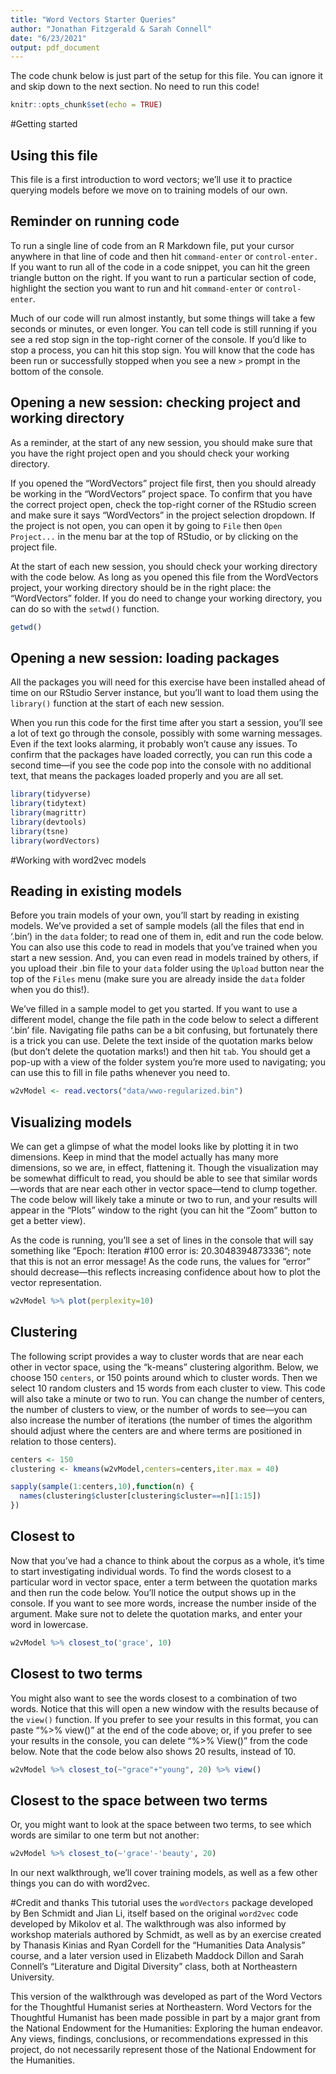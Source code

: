 ```yaml
---
title: "Word Vectors Starter Queries"
author: "Jonathan Fitzgerald & Sarah Connell"
date: "6/23/2021"
output: pdf_document
---
```


The code chunk below is just part of the setup for this file. You can ignore it and skip down to the next section. No need to run this code! 

```r
knitr::opts_chunk$set(echo = TRUE)
```

#Getting started 

## Using this file

This file is a first introduction to word vectors; we'll use it to practice querying models before we move on to training models of our own.   

## Reminder on running code
To run a single line of code from an R Markdown file, put your cursor anywhere in that line of code and then hit `command-enter` or `control-enter.` If you want to run all of the code in a code snippet, you can hit the green triangle button on the right. If you want to run a particular section of code, highlight the section you want to run and hit `command-enter` or `control-enter`. 

Much of our code will run almost instantly, but some things will take a few seconds or minutes, or even longer. You can tell code is still running if you see a red stop sign in the top-right corner of the console. If you'd like to stop a process, you can hit this stop sign. You will know that the code has been run or successfully stopped when you see a new `>` prompt in the bottom of the console. 

## Opening a new session: checking project and working directory
As a reminder, at the start of any new session, you should make sure that you have the right project open and you should check your working directory. 

If you opened the "WordVectors" project file first, then you should already be working in the "WordVectors" project space. To confirm that you have the correct project open, check the top-right corner of the RStudio screen and make sure it says "WordVectors" in the project selection dropdown. If the project is not open, you can open it by going to `File` then `Open Project...` in the menu bar at the top of RStudio, or by clicking on the project file. 

At the start of each new session, you should check your working directory with the code below. As long as you opened this file from the WordVectors project, your working directory should be in the right place: the "WordVectors" folder. If you do need to change your working directory, you can do so with the `setwd()` function.

```r

getwd()

```

## Opening a new session: loading packages
All the packages you will need for this exercise have been installed ahead of time on our RStudio Server instance, but you'll want to load them using the `library()` function at the start of each new session. 

When you run this code for the first time after you start a session, you’ll see a lot of text go through the console, possibly with some warning messages. Even if the text looks alarming, it probably won’t cause any issues. To confirm that the packages have loaded correctly, you can run this code a second time—if you see the code pop into the console with no additional text, that means the packages loaded properly and you are all set. 

```r

library(tidyverse)
library(tidytext)
library(magrittr)
library(devtools)
library(tsne)
library(wordVectors)

```

#Working with word2vec models

## Reading in existing models

Before you train models of your own, you'll start by reading in existing models. We've provided a set of sample models (all the files that end in '.bin') in the `data` folder; to read one of them in, edit and run the code below. You can also use this code to read in models that you've trained when you start a new session. And, you can even read in models trained by others, if you upload their .bin file to your `data` folder using the `Upload` button near the top of the `Files` menu (make sure you are already inside the `data` folder when you do this!). 

We've filled in a sample model to get you started. If you want to use a different model, change the file path in the code below to select a different '.bin' file. Navigating file paths can be a bit confusing, but fortunately there is a trick you can use. Delete the text inside of the quotation marks below (but don't delete the quotation marks!) and then hit `tab`. You should get a pop-up with a view of the folder system you're more used to navigating; you can use this to fill in file paths whenever you need to.

```r

w2vModel <- read.vectors("data/wwo-regularized.bin")

```

## Visualizing models 

We can get a glimpse of what the model looks like by plotting it in two dimensions. Keep in mind that the model actually has many more dimensions, so we are, in effect, flattening it. Though the visualization may be somewhat difficult to read, you should be able to see that similar words—words that are near each other in vector space—tend to clump together. The code below will likely take a minute or two to run, and your results will appear in the "Plots" window to the right (you can hit the "Zoom" button to get a better view).

As the code is running, you'll see a set of lines in the console that will say something like "Epoch: Iteration #100 error is: 20.3048394873336"; note that this is not an error message! As the code runs, the values for "error" should decrease—this reflects increasing confidence about how to plot the vector representation. 

```r

w2vModel %>% plot(perplexity=10)

```

## Clustering

The following script provides a way to cluster words that are near each other in vector space, using the "k-means" clustering algorithm. Below, we choose 150 `centers`, or 150 points around which to cluster words. Then we select 10 random clusters and 15 words from each cluster to view. This code will also take a minute or two to run. You can change the number of centers, the number of clusters to view, or the number of words to see—you can also increase the number of iterations (the number of times the algorithm should adjust where the centers are and where terms are positioned in relation to those centers).

```r

centers <- 150
clustering <- kmeans(w2vModel,centers=centers,iter.max = 40)

sapply(sample(1:centers,10),function(n) {
  names(clustering$cluster[clustering$cluster==n][1:15])
})

```

## Closest to

Now that you've had a chance to think about the corpus as a whole, it's time to start investigating individual words. To find the words closest to a particular word in vector space, enter a term between the quotation marks and then run the code below. You'll notice the output shows up in the console. If you want to see more words, increase the number inside of the argument. Make sure not to delete the quotation marks, and enter your word in lowercase. 


```r

w2vModel %>% closest_to('grace', 10) 

```

## Closest to two terms

You might also want to see the words closest to a combination of two words. Notice that this will open a new window with the results because of the `view()` function. If you prefer to see your results in this format, you can paste "%>% view()" at the end of the code above; or, if you prefer to see your results in the console, you can delete "%>% View()" from the code below. Note that the code below also shows 20 results, instead of 10.

```r

w2vModel %>% closest_to(~"grace"+"young", 20) %>% view()

```


## Closest to the space between two terms
Or, you might want to look at the space between two terms, to see which words are similar to one term but not another: 

```r

w2vModel %>% closest_to(~'grace'-'beauty', 20) 

```

In our next walkthrough, we'll cover training models, as well as a few other things you can do with word2vec.

#Credit and thanks
This tutorial uses the `wordVectors` package developed by Ben Schmidt and Jian Li, itself based on the original `word2vec` code developed by Mikolov et al. The walkthrough was also informed by workshop materials authored by Schmidt, as well as by an exercise created by Thanasis Kinias and Ryan Cordell for the "Humanities Data Analysis" course, and a later version used in Elizabeth Maddock Dillon and Sarah Connell's "Literature and Digital Diversity" class, both at Northeastern University.

This version of the walkthrough was developed as part of the Word Vectors for the Thoughtful Humanist series at Northeastern. Word Vectors for the Thoughtful Humanist has been made possible in part by a major grant from the National Endowment for the Humanities: Exploring the human endeavor. Any views, findings, conclusions, or recommendations expressed in this project, do not necessarily represent those of the National Endowment for the Humanities.


